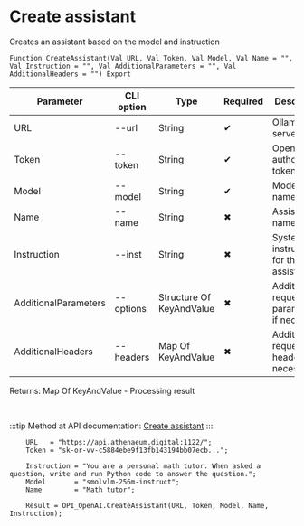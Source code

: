 ﻿---
sidebar_position: 2
description: Create assistant and other functions to work with OpenAI in the Open Integration Package, a free open-source integration library for 1C:Enterprise 8, OneScript and CLI
keywords: [1C, 1С, 1С:Enterprise, 1С:Enterprise 8.3, API, Integration, Services, Exchange, OneScript, CLI, OpenAI]
---


# Create assistant
 Creates an assistant based on the model and instruction



`Function CreateAssistant(Val URL, Val Token, Val Model, Val Name = "", Val Instruction = "", Val AdditionalParameters = "", Val AdditionalHeaders = "") Export`

  | Parameter | CLI option | Type | Required | Description |
  |-|-|-|-|-|
  | URL | --url | String | &#x2714; | Ollama server URL |
  | Token | --token | String | &#x2714; | OpenAI authorization token |
  | Model | --model | String | &#x2714; | Models name |
  | Name | --name | String | &#x2716; | Assistant name |
  | Instruction | --inst | String | &#x2716; | System instruction for the assistant |
  | AdditionalParameters | --options | Structure Of KeyAndValue | &#x2716; | Additional request parameters, if necessary |
  | AdditionalHeaders | --headers | Map Of KeyAndValue | &#x2716; | Additional request headers, if necessary |

  
  Returns:  Map Of KeyAndValue - Processing result

<br/>

:::tip
Method at API documentation: [Create assistant](https://platform.openai.com/docs/api-reference/assistants/createAssistant)
:::
<br/>



```bsl title="1C:Enterprise/OneScript code example"
    URL   = "https://api.athenaeum.digital:1122/";
    Token = "sk-or-vv-c5884ebe9f13fb143194bb07ecb...";

    Instruction = "You are a personal math tutor. When asked a question, write and run Python code to answer the question.";
    Model       = "smolvlm-256m-instruct";
    Name        = "Math tutor";

    Result = OPI_OpenAI.CreateAssistant(URL, Token, Model, Name, Instruction);
```
 




